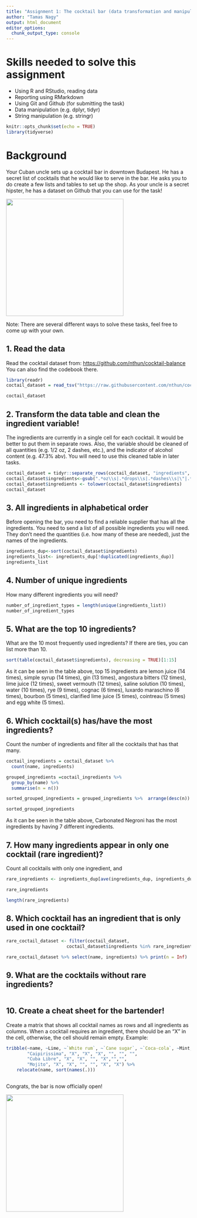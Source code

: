 ```yaml
---
title: "Assignment 1: The cocktail bar (data transformation and manipulation)"
author: "Tamas Nagy"
output: html_document
editor_options: 
  chunk_output_type: console
---
```


# Skills needed to solve this assignment

-   Using R and RStudio, reading data
-   Reporting using RMarkdown
-   Using Git and Github (for submitting the task)
-   Data manipulation (e.g. dplyr, tidyr)
-   String manipulation (e.g. stringr)

```r
knitr::opts_chunk$set(echo = TRUE)
library(tidyverse)
```

# Background

Your Cuban uncle sets up a cocktail bar in downtown Budapest. He has a secret list of cocktails that he would like to serve in the bar. He asks you to do create a few lists and tables to set up the shop. As your uncle is a secret hipster, he has a dataset on Github that you can use for the task!

![](https://media1.tenor.com/images/57a519cffd0ad4693be3b9c94b211540/tenor.gif?itemid=5195211){width="320"}

Note: There are several different ways to solve these tasks, feel free to come up with your own.

## 1. Read the data

Read the cocktail dataset from: <https://github.com/nthun/cocktail-balance> You can also find the codebook there.

```r
library(readr)
coctail_dataset = read_tsv("https://raw.githubusercontent.com/nthun/cocktail-balance/master/cocktail_data.tsv")
```
```r
coctail_dataset
```

## 2. Transform the data table and clean the ingredient variable!

The ingredients are currently in a single cell for each cocktail. It would be better to put them in separate rows. Also, the variable should be cleaned of all quantities (e.g. 1/2 oz, 2 dashes, etc.), and the indicator of alcohol content (e.g. 47.3% abv). You will need to use this cleaned table in later tasks.

```r
coctail_dataset = tidyr::separate_rows(coctail_dataset, "ingredients", sep="<br/>|or\\s") 
coctail_dataset$ingredients<-gsub(".*oz\\s|.*drops\\s|.*dashes\\s|\"|.*dash\\s|.*drop\\s|.*bsp\\s|\\s*\\([^\\)]+\\)|.*proof\\s|\\s+$","",coctail_dataset$ingredients)
coctail_dataset$ingredients <- tolower(coctail_dataset$ingredients)
coctail_dataset
```

## 3. All ingredients in alphabetical order

Before opening the bar, you need to find a reliable supplier that has all the ingredients. You need to send a list of all possible ingredients you will need. They don't need the quantities (i.e. how many of these are needed), just the names of the ingredients.

```r
ingredients_dup<-sort(coctail_dataset$ingredients)
ingredients_list<- ingredients_dup[!duplicated(ingredients_dup)]
ingredients_list
```

## 4. Number of unique ingredients

How many different ingredients you will need?

```r
number_of_ingredient_types = length(unique(ingredients_list))
number_of_ingredient_types

```

## 5. What are the top 10 ingredients?

What are the 10 most frequently used ingredients? If there are ties, you can list more than 10.

```r

sort(table(coctail_dataset$ingredients), decreasing = TRUE)[1:15] 

```

As it can be seen in the table above, top 15 ingredients are lemon juice (14 times), simple syrup (14 times), gin (13 times), angostura bitters (12 times), lime juice (12 times), sweet vermouth (12 times), saline solution (10 times), water (10 times), rye (9 times), cognac (6 times), luxardo maraschino (6 times), bourbon (5 times), clarified lime juice (5 times), cointreau (5 times) and egg white (5 times). 

## 6. Which cocktail(s) has/have the most ingredients?

Count the number of ingredients and filter all the cocktails that has that many.

```r
coctail_ingredients = coctail_dataset %>%  
  count(name, ingredients)

grouped_ingredients =coctail_ingredients %>%           
  group_by(name) %>% 
  summarise(n = n())

sorted_grouped_ingredients = grouped_ingredients %>%  arrange(desc(n))

sorted_grouped_ingredients

```

As it can be seen in the table above, Carbonated Negroni has the most ingredients by having 7 different ingredients. 

## 7. How many ingredients appear in only one cocktail (rare ingredient)?

Count all cocktails with only one ingredient, and

```r
rare_ingredients <- ingredients_dup[ave(ingredients_dup, ingredients_dup, FUN = length) == 1]

rare_ingredients

length(rare_ingredients)
```

## 8. Which cocktail has an ingredient that is only used in one cocktail?

```r
rare_coctail_dataset <- filter(coctail_dataset,
                       coctail_dataset$ingredients %in% rare_ingredients)

rare_coctail_dataset %>% select(name, ingredients) %>% print(n = Inf) 
```

## 9. What are the cocktails without rare ingredients?

```r
  
```

## 10. Create a cheat sheet for the bartender!

Create a matrix that shows all cocktail names as rows and all ingredients as columns. When a cocktail requires an ingredient, there should be an "X" in the cell, otherwise, the cell should remain empty. Example:

```r
tribble(~name, ~Lime, ~`White rum`, ~`Cane sugar`, ~`Coca-cola`, ~Mint, ~Soda,
        "Caipirissima", "X", "X", "X", "", "", "",
        "Cuba Libre", "X", "X", "", "X","","",
        "Mojito", "X", "X", "", "", "X", "X") %>% 
    relocate(name, sort(names(.)))
```

```r

```


Congrats, the bar is now officially open!

![](https://i.pinimg.com/originals/4e/c1/0c/4ec10c9d32b2c7c28b4b638c7f809ec5.gif){width="320"}
